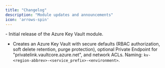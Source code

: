 ```yaml
---
title: "Changelog"
description: "Module updates and announcements"
icon: 'arrows-spin'
---
```


<Update label="2025/08/01" description="kv-v0.1.0">
  - Initial release of the Azure Key Vault module.

  - Creates an Azure Key Vault with secure defaults (RBAC authorization, soft delete retention, purge protection), optional Private Endpoint for "privatelink.vaultcore.azure.net", and network ACLs. Naming: `kv-<region-abbrev>-<service_prefix>-<environment>`.

</Update>


